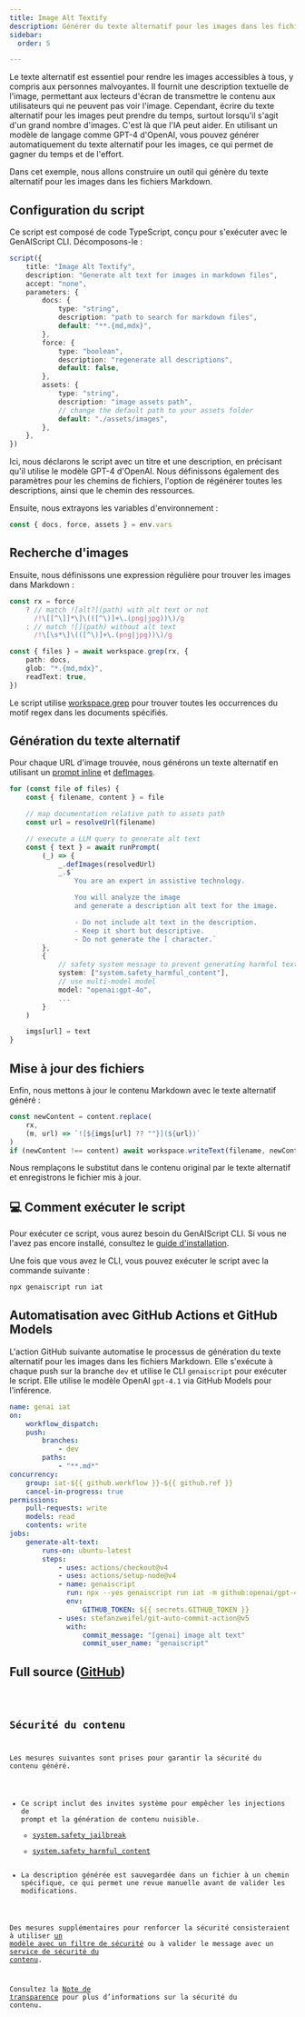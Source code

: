 ```yaml
---
title: Image Alt Textify
description: Générer du texte alternatif pour les images dans les fichiers markdown
sidebar:
  order: 5

---
```



Le texte alternatif est essentiel pour rendre les images accessibles à tous, y compris aux personnes malvoyantes. Il fournit une description textuelle de l'image, permettant aux lecteurs d'écran de transmettre le contenu aux utilisateurs qui ne peuvent pas voir l'image.
Cependant, écrire du texte alternatif pour les images peut prendre du temps, surtout lorsqu'il s'agit d'un grand nombre d'images. C'est là que l'IA peut aider. En utilisant un modèle de langage comme GPT-4 d'OpenAI, vous pouvez générer automatiquement du texte alternatif pour les images, ce qui permet de gagner du temps et de l'effort.

Dans cet exemple, nous allons construire un outil qui génère du texte alternatif pour les images dans les fichiers Markdown.

## Configuration du script

Ce script est composé de code TypeScript, conçu pour s'exécuter avec le GenAIScript CLI. Décomposons-le :

```ts
script({
    title: "Image Alt Textify",
    description: "Generate alt text for images in markdown files",
    accept: "none",
    parameters: {
        docs: {
            type: "string",
            description: "path to search for markdown files",
            default: "**.{md,mdx}",
        },
        force: {
            type: "boolean",
            description: "regenerate all descriptions",
            default: false,
        },
        assets: {
            type: "string",
            description: "image assets path",
            // change the default path to your assets folder
            default: "./assets/images",
        },
    },
})
```

Ici, nous déclarons le script avec un titre et une description, en précisant qu'il utilise le modèle GPT-4 d'OpenAI.
Nous définissons également des paramètres pour les chemins de fichiers, l'option de régénérer toutes les descriptions, ainsi que le chemin des ressources.

Ensuite, nous extrayons les variables d'environnement :

```ts
const { docs, force, assets } = env.vars
```

## Recherche d'images

Ensuite, nous définissons une expression régulière pour trouver les images dans Markdown :

```ts
const rx = force
    ? // match ![alt?](path) with alt text or not
      /!\[[^\]]*\]\(([^\)]+\.(png|jpg))\)/g
    : // match ![](path) without alt text
      /!\[\s*\]\(([^\)]+\.(png|jpg))\)/g

const { files } = await workspace.grep(rx, {
    path: docs,
    glob: "*.{md,mdx}",
    readText: true,
})
```

Le script utilise [workspace.grep](../../reference/scripts/files#grep/) pour trouver toutes les occurrences du motif regex dans les documents spécifiés.

## Génération du texte alternatif

Pour chaque URL d'image trouvée, nous générons un texte alternatif en utilisant un [prompt inline](../../reference/scripts/inline-prompts/)
et [defImages](../../reference/scripts/images/).

```ts
for (const file of files) {
    const { filename, content } = file

    // map documentation relative path to assets path
    const url = resolveUrl(filename)

    // execute a LLM query to generate alt text
    const { text } = await runPrompt(
        (_) => {
            _.defImages(resolvedUrl)
            _.$`
                You are an expert in assistive technology.

                You will analyze the image
                and generate a description alt text for the image.

                - Do not include alt text in the description.
                - Keep it short but descriptive.
                - Do not generate the [ character.`
        },
        {
            // safety system message to prevent generating harmful text
            system: ["system.safety_harmful_content"],
            // use multi-model model
            model: "openai:gpt-4o",
            ...
        }
    )

    imgs[url] = text
}
```

## Mise à jour des fichiers

Enfin, nous mettons à jour le contenu Markdown avec le texte alternatif généré :

```ts
const newContent = content.replace(
    rx,
    (m, url) => `![${imgs[url] ?? ""}](${url})`
)
if (newContent !== content) await workspace.writeText(filename, newContent)
```

Nous remplaçons le substitut dans le contenu original par le texte alternatif et enregistrons le fichier mis à jour.

## 💻 Comment exécuter le script

Pour exécuter ce script, vous aurez besoin du GenAIScript CLI.
Si vous ne l'avez pas encore installé, consultez le [guide d'installation](https://microsoft.github.io/genaiscript/getting-started/installation).

Une fois que vous avez le CLI, vous pouvez exécuter le script avec la commande suivante :

```bash
npx genaiscript run iat
```

## Automatisation avec GitHub Actions et GitHub Models

L'action GitHub suivante automatise le processus de génération du texte alternatif pour les images dans les fichiers Markdown. Elle s'exécute à chaque push sur la branche `dev` et utilise le CLI `genaiscript` pour exécuter le script.
Elle utilise le modèle OpenAI `gpt-4.1` via GitHub Models pour l'inférence.

```yml title=".github/workflows/genai-iat.yml"
name: genai iat
on:
    workflow_dispatch:
    push:
        branches:
            - dev
        paths:
            - "**.md*"
concurrency:
    group: iat-${{ github.workflow }}-${{ github.ref }}
    cancel-in-progress: true
permissions:
    pull-requests: write
    models: read
    contents: write
jobs:
    generate-alt-text:
        runs-on: ubuntu-latest
        steps:
            - uses: actions/checkout@v4
            - uses: actions/setup-node@v4
            - name: genaiscript
              run: npx --yes genaiscript run iat -m github:openai/gpt-4.1 --out-trace $GITHUB_STEP_SUMMARY
              env:
                  GITHUB_TOKEN: ${{ secrets.GITHUB_TOKEN }}
            - uses: stefanzweifel/git-auto-commit-action@v5
              with:
                  commit_message: "[genai] image alt text"
                  commit_user_name: "genaiscript"
```

## Full source ([GitHub](https://github.com/microsoft/genaiscript/blob/main/samples/sample/genaisrc/samples/iat.genai.mts))

<Code code={source} wrap={true} lang="ts" title="iat.genai.mts" />

## Sécurité du contenu

Les mesures suivantes sont prises pour garantir la sécurité du contenu généré.

* Ce script inclut des invites système pour empêcher les injections de prompt et la génération de contenu nuisible.
  * [system.safety\_jailbreak](../../reference/scripts/system#systemsafety_jailbreak/)
  * [system.safety\_harmful\_content](../../reference/scripts/system#systemsafety_harmful_content/)
* La description générée est sauvegardée dans un fichier à un chemin spécifique, ce qui permet une revue manuelle avant de valider les modifications.

Des mesures supplémentaires pour renforcer la sécurité consisteraient à utiliser [un modèle avec un filtre de sécurité](https://learn.microsoft.com/en-us/azure/ai-services/openai/concepts/content-filter?tabs=warning%2Cuser-prompt%2Cpython-new)
ou à valider le message avec un [service de sécurité du contenu](../../reference/scripts/content-safety/).

Consultez la [Note de transparence](../../reference/transparency-note/) pour plus d’informations sur la sécurité du contenu.
